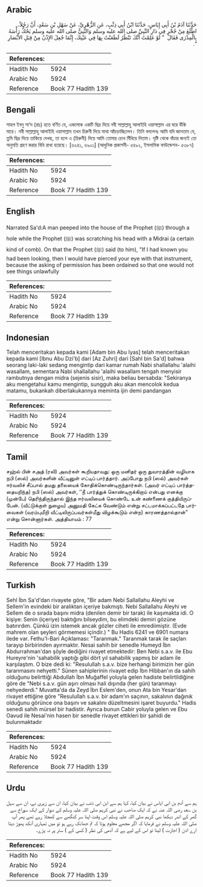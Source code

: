 ## Arabic


<div dir="rtl" lang="ar" style={{fontSize:'larger',backgroundColor:'#f8f9fa',padding:20}}>
حَدَّثَنَا آدَمُ بْنُ أَبِي إِيَاسٍ، حَدَّثَنَا ابْنُ أَبِي ذِئْبٍ، عَنِ الزُّهْرِيِّ، عَنْ سَهْلِ بْنِ سَعْدٍ، أَنَّ رَجُلاً، اطَّلَعَ مِنْ جُحْرٍ فِي دَارِ النَّبِيِّ صلى الله عليه وسلم وَالنَّبِيُّ صلى الله عليه وسلم يَحُكُّ رَأْسَهُ بِالْمِدْرَى فَقَالَ ‏ "‏ لَوْ عَلِمْتُ أَنَّكَ تَنْظُرُ لَطَعَنْتُ بِهَا فِي عَيْنِكَ، إِنَّمَا جُعِلَ الإِذْنُ مِنْ قِبَلِ الأَبْصَارِ ‏"‏‏.‏
</div>
<div style={{backgroundColor:'#f8f9fa',padding:20, marginBottom: 10}}><table> <thead> <tr> <th>References:</th> <th></th> </tr> </thead> <tbody><tr><td>Hadith No</td><td>5924</td></tr><tr><td>Arabic No</td><td>5924</td></tr><tr><td>Reference</td><td>Book 77 Hadith 139</td></tr></tbody></table></div>

## Bengali


<div dir="ltr" lang="bn" style={{fontSize:'larger',backgroundColor:'#f8f9fa',padding:20}}>
সাহল ইবনু সা‘দ (রাঃ) হতে বর্ণিত যে, একলোক একটি ছিদ্র দিয়ে নবী সাল্লাল্লাহু আলাইহি ওয়াসাল্লাম এর ঘরে উঁকি মারে। নবী সাল্লাল্লাহু আলাইহি ওয়াসাল্লাম তখন চিরুনী দিয়ে মাথা আঁচড়াচ্ছিলেন। তিনি বললেনঃ আমি যদি জানতাম যে, তুমি ছিদ্র দিয়ে তাকিয়ে দেখছ, তা হলে এ (চিরুনী) দিয়ে আমি তোমার চোখ বিঁধিয়ে দিতাম। দৃষ্টি থেকে বাঁচার জন্যই তো অনুমতি গ্রহণ করার বিধি রাখা হয়েছে। [৬২৪১, ৬৯০১] (আধুনিক প্রকাশনী- ৫৪৯২, ইসলামিক ফাউন্ডেশন- ৫৩৮৭)
</div>
<div style={{backgroundColor:'#f8f9fa',padding:20, marginBottom: 10}}><table> <thead> <tr> <th>References:</th> <th></th> </tr> </thead> <tbody><tr><td>Hadith No</td><td>5924</td></tr><tr><td>Arabic No</td><td>5924</td></tr><tr><td>Reference</td><td>Book 77 Hadith 139</td></tr></tbody></table></div>

## English


<div dir="ltr" lang="en" style={{fontSize:'larger',backgroundColor:'#f8f9fa',padding:20}}>
Narrated Sa'd:A man peeped into the house of the Prophet (ﷺ) through a hole while the Prophet (ﷺ) was scratching his head with a Midrai (a certain kind of comb). On that the Prophet (ﷺ) said (to him), "If I had known you had been looking, then I would have pierced your eye with that instrument, because the asking of permission has been ordained so that one would not see things unlawfully
</div>
<div style={{backgroundColor:'#f8f9fa',padding:20, marginBottom: 10}}><table> <thead> <tr> <th>References:</th> <th></th> </tr> </thead> <tbody><tr><td>Hadith No</td><td>5924</td></tr><tr><td>Arabic No</td><td>5924</td></tr><tr><td>Reference</td><td>Book 77 Hadith 139</td></tr></tbody></table></div>

## Indonesian


<div dir="ltr" lang="id" style={{fontSize:'larger',backgroundColor:'#f8f9fa',padding:20}}>
Telah menceritakan kepada kami [Adam bin Abu Iyas] telah menceritakan kepada kami [Ibnu Abu Dzi'b] dari [Az Zuhri] dari [Sahl bin Sa'd] bahwa seorang laki-laki sedang mengintip dari kamar rumah Nabi shallallahu 'alaihi wasallam, sementara Nabi shallallahu 'alaihi wasallam tengah menyisir rambutnya dengan midra (sejenis sisir), maka beliau bersabda: "Sekiranya aku mengetahui kamu mengintip, sungguh aku akan mencolok kedua matamu, bukankah diberlakukannya meminta ijin demi pandangan
</div>
<div style={{backgroundColor:'#f8f9fa',padding:20, marginBottom: 10}}><table> <thead> <tr> <th>References:</th> <th></th> </tr> </thead> <tbody><tr><td>Hadith No</td><td>5924</td></tr><tr><td>Arabic No</td><td>5924</td></tr><tr><td>Reference</td><td>Book 77 Hadith 139</td></tr></tbody></table></div>

## Tamil


<div dir="ltr" lang="ta" style={{fontSize:'larger',backgroundColor:'#f8f9fa',padding:20}}>
சஹ்ல் பின் சஅத் (ரலி) அவர்கள் கூறியதாவது: ஒரு மனிதர் ஒரு துவாரத்தின் வழியாக நபி (ஸல்) அவர்களின் வீட்டினுள் எட்டிப் பார்த்தார். அப்போது நபி (ஸல்) அவர்கள் ஈர்வலிச் சீப்பால் தமது தலையைக் கோதிக்கொண்டிருந்தார்கள். (அவர் எட்டிப் பார்த்ததையறிந்த) நபி (ஸல்) அவர்கள், ‘‘நீ பார்த்துக் கொண்டிருக்கிறாய் என்பது எனக்கு (முன்பே) தெரிந்திருந்தால் இந்த ஈர்வலியைக் கொண்டே உன் கண்ணைக் குத்தியிருப்பேன். (வீட்டுக்குள் நுழைய) அனுமதி கேட்க வேண்டும் என்று சட்டமாக்கப்பட்டதே பார்வைகள் (வரம்புமீறி வீட்டிலிருப்பவர்கள்மீது விழக்கூடும் என்ற) காரணத்தால்தான்” என்று சொன்னார்கள். அத்தியாயம் : 77
</div>
<div style={{backgroundColor:'#f8f9fa',padding:20, marginBottom: 10}}><table> <thead> <tr> <th>References:</th> <th></th> </tr> </thead> <tbody><tr><td>Hadith No</td><td>5924</td></tr><tr><td>Arabic No</td><td>5924</td></tr><tr><td>Reference</td><td>Book 77 Hadith 139</td></tr></tbody></table></div>

## Turkish


<div dir="ltr" lang="tr" style={{fontSize:'larger',backgroundColor:'#f8f9fa',padding:20}}>
Sehl İbn Sa'd'dan rivayete göre, "Bir adam Nebi Sallallahu Aleyhi ve Sellem'in evindeki bir aralıktan içeriye bakmıştı. Nebi Sallallahu Aleyhi ve Sellem de o sırada başını midra (denilen demir bir tarak) ile kaşımakta idi. O kişiye: Senin (içeriye) baktığını bilseydim, bu elimdeki demiri gözüne batırırdım. Çünkü izin istemek ancak gözler ciheti ile emrediimiştir. (Evde mahrem olan şeyleri görmemesi içindir.) " Bu Hadis 6241 ve 6901 numara ilede var. Fethu'l-Bari Açıklaması: "Taranmak." Taranmak tarak ile saçları tarayıp birbirinden ayırmaktır. Nesai sahih bir senedIe Humeyd İbn Abdurrahman'dan şöyle dediğini rivayet etmektedir: Ben Nebi s.a.v. ile Ebu Hureyre'nin 'sahabilik yaptığı gibi dört yıl sahabilik yapmış bir adam ile karşılaştım. O bize dedi ki: "Resulullah s.a.v. bize herhangi birimizin her gün taranmasını nehyetti." Sünen sahiplerinin rivayet edip İbn Hibban'ın da sahih olduğunu belirttiği Abdullah İbn Muğaffel yoluyla gelen hadiste belirtildiğine göre de "Nebi s.a.v. gün aşırı olması hali dışında (her gün) taranmayı nehyederdi." Muvatta'da da Zeyd İbn Eslem'den, onun Ata bin Yesar'dan rivayet ettiğine göre "Resulullah s.a.v. bir adam'ın saçının, sakalının dağınık olduğunu görünce ona başını ve sakalını düzeltmesini işaret buyurdu." Hadis senedi sahih mürsel bir hadistir. Ayrıca bunun Cabir yoluyla gelen ve Ebu Oavud ile Nesai'nin hasen bir senedIe rivayet ettikleri bir şahidi de bulunmaktadır
</div>
<div style={{backgroundColor:'#f8f9fa',padding:20, marginBottom: 10}}><table> <thead> <tr> <th>References:</th> <th></th> </tr> </thead> <tbody><tr><td>Hadith No</td><td>5924</td></tr><tr><td>Arabic No</td><td>5924</td></tr><tr><td>Reference</td><td>Book 77 Hadith 139</td></tr></tbody></table></div>

## Urdu


<div dir="rtl" lang="ur" style={{fontSize:'larger',backgroundColor:'#f8f9fa',padding:20}}>
ہم سے آدم بن ابی ایاس نے بیان کیا، کہا ہم سے ابن ابی ذئب نے بیان کیا، ان سے زہری نے، ان سے سہل بن سعد رضی اللہ عنہ نے کہ ایک صاحب نے نبی کریم صلی اللہ علیہ وسلم کے دیوار کے ایک سوراخ سے گھر کے اندر دیکھا نبی کریم صلی اللہ علیہ وسلم اس وقت اپنا سر کنگھے سے کھجلا رہے تھے پھر آپ صلی اللہ علیہ وسلم نے فرمایا کہ اگر مجھے معلوم ہوتا کہ تم جھانک رہے ہو تو میں تمہاری آنکھ پھوڑ دیتا ارے اذن ( اجازت ) لینا تو اس کے لیے ہے کہ آدمی کی نظر ( کسی کے ) ستر پر نہ پڑے۔
</div>
<div style={{backgroundColor:'#f8f9fa',padding:20, marginBottom: 10}}><table> <thead> <tr> <th>References:</th> <th></th> </tr> </thead> <tbody><tr><td>Hadith No</td><td>5924</td></tr><tr><td>Arabic No</td><td>5924</td></tr><tr><td>Reference</td><td>Book 77 Hadith 139</td></tr></tbody></table></div>